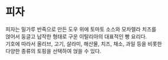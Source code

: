 # 피자

피자는 밀가루 반죽으로 만든 도우 위에 토마토 소스와 모차렐라 치즈를<br />
얹어서 둥글고 납작한 형태로 구운 이탈리아의 대표적인 빵 요리다. <br />
기호에 따라서 올리브, 고기, 살라미, 해산물, 치즈, 채소, 과일 등을 비롯한 <br />
다양한 종류의 토핑을 선택하여 얹을 수 있다.
